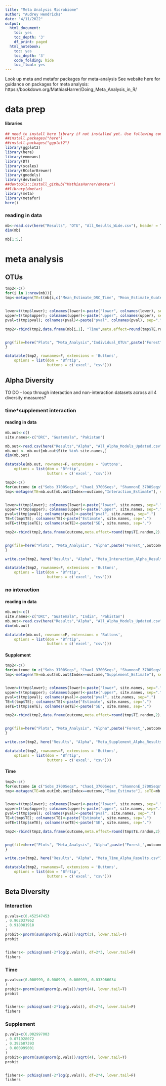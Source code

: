 ---
title: "Meta Analysis Microbiome"
author: "Audrey Hendricks"
date: "4/11/2022"
output:
  html_document:
    toc: yes
    toc_depth: '3'
    df_print: paged
  html_notebook:
    toc: yes
    toc_depth: '3'
    code_folding: hide
    toc_float: yes
---

Look up meta and metafor packages for meta-analysis
See website here for guidance on packages for meta analysis: https://bookdown.org/MathiasHarrer/Doing_Meta_Analysis_in_R/


# data prep
#### libraries
```{r, message=FALSE, results=TRUE, warning=FALSE}
## need to install here library if not installed yet. Use following command without ##
##install.packages("here")
##install.packages("ggplot2")
library(ggplot2)
library(here)
library(emmeans)
library(DT)
library(scales)
library(RColorBrewer)
library(gmodels)
library(devtools)
##devtools::install_github("MathiasHarrer/dmetar")
##library(dmetar)
library(meta)
library(metafor)
here()
```


### reading in data
```{r, message=FALSE, results=TRUE, warning=FALSE}
mb<-read.csv(here("Results", "OTU", "All_Results_Wide.csv"), header = T)
dim(mb)

mb[1:5,]
```


# meta analysis
## OTUs
```{r, message=FALSE, results=TRUE, warning=FALSE}
tmp2<-c()
for(i in 1:nrow(mb)){
tmp<-metagen(TE=t(mb[i,c("Mean_Estimate_DRC_Time", "Mean_Estimate_Guatemala_Time", "Mean_Estimate_India_Time", "Mean_Estimate_Pakistan_Time")]), seTE=t(mb[i,c("Error_Estimate_DRC_Time", "Error_Estimate_Guatemala_Time", "Error_Estimate_India_Time", "Error_Estimate_Pakistan_Time")]), comb.fixed = FALSE,comb.random = TRUE,sm = "MD", method.tau = "SJ", hakn = TRUE)


lower=t(tmp$lower); colnames(lower)<-paste("lower", colnames(lower), sep=".")
upper=t(tmp$upper); colnames(upper)<-paste("upper", colnames(upper), sep=".")
pval=t(tmp$pval); colnames(pval)<-paste("pval", colnames(pval), sep=".")

tmp2<-rbind(tmp2,data.frame(mb[i,1], "Time",meta.effect=round(tmp$TE.random,2), meta.se=round(tmp$seTE.random,2), meta.lowerCI=round(tmp$lower.random,2), meta.upperCI=round(tmp$upper.random,2), meta.p=format(tmp$pval.random,scientific=T, digits=3), meta.fdr=format(p.adjust(tmp$pval.random, method = "fdr", n = 158),scientific=T, digits=3), round(t(tmp$TE),2), round(t(tmp$seTE),2), round(lower,2), round(upper,2), format(pval,scientific=T, digits=3), I2=round(tmp$I2,2), lower.I2=round(tmp$lower.I2,2), upper.I2=round(tmp$upper.I2,2), het.p=round(tmp$pval.Q),2))


png(file=here("Plots", "Meta_Analysis","Individual_OTUs",paste("Forest", paste(mb[i,1], "Time", collapse="."),"png",sep=".")), width=10, height=7,units="in", res=200);forest(tmp, layout="JAMA", label.left=mb[i,1], label.right="Time", studlab=c("DRC", "Guatemala", "India", "Pakistan")); dev.off() 
}

datatable(tmp2, rownames=F, extensions = 'Buttons', 
    options = list(dom = 'Bfrtip', 
                   buttons = c('excel', "csv")))

```

## Alpha Diversity
TO DO
- loop through interaction and non-interaction datasets across all 4 diversity measures?

### time*supplement interaction
#### reading in data
```{r, message=FALSE, results=TRUE, warning=FALSE}
mb.out<-c()
site.names<-c("DRC", "Guatemala", "Pakistan")

mb.out<-read.csv(here("Results","Alpha", "All_Alpha_Models_Updated.csv"), header = T)[,-1]
mb.out <- mb.out[mb.out$Site %in% site.names,]
dim(mb.out)

datatable(mb.out, rownames=F, extensions = 'Buttons', 
    options = list(dom = 'Bfrtip', 
                   buttons = c('excel', "csv")))
```


```{r, message=FALSE, results=TRUE, warning=FALSE}
tmp2<-c()
for(outcome in c("Sobs_3700Seqs", "Chao1_3700Seqs", "ShannonE_3700Seqs", "ShannonH_3700Seqs")){
tmp<-metagen(TE=mb.out[mb.out$Index==outcome,"Interaction_Estimate"], seTE=mb.out[mb.out$Index==outcome,"Interaction_Standard_Error"], comb.fixed = FALSE,comb.random = TRUE,sm = "MD", method.tau = "SJ", hakn = TRUE)


lower=t(tmp$lower); colnames(lower)<-paste("lower", site.names, sep=".")
upper=t(tmp$upper); colnames(upper)<-paste("upper", site.names, sep=".")
pval=t(tmp$pval); colnames(pval)<-paste("pval", site.names, sep=".")
TE=t(tmp$TE); colnames(TE)<-paste("Estimate", site.names, sep=".")
seTE=t(tmp$seTE); colnames(seTE)<-paste("SE", site.names, sep=".")

tmp2<-rbind(tmp2,data.frame(outcome,meta.effect=round(tmp$TE.random,2), meta.se=round(tmp$seTE.random,2), meta.lowerCI=round(tmp$lower.random,2), meta.upperCI=round(tmp$upper.random,2), meta.p=format(tmp$pval.random,scientific=T, digits=3),meta.fdr=format(p.adjust(tmp$pval.random, method = "fdr", n = 4),scientific=T, digits=3), round(TE,2), round(seTE,2), round(lower,2), round(upper,2), format(pval,scientific=T, digits=3), I2=round(tmp$I2,2), lower.I2=round(tmp$lower.I2,2), upper.I2=round(tmp$upper.I2,2), het.p=round(tmp$pval.Q),2))


png(file=here("Plots", "Meta_Analysis", "Alpha",paste("Forest_",outcome,"_interaction.png",sep="")), width=10, height=7,units="in", res=200);forest(tmp, layout="JAMA", label.left=outcome, label.right="time*sup", studlab=c("DRC", "Guatemala", "Pakistan")); dev.off() 
}

write.csv(tmp2, here("Results", "Alpha", "Meta_Interaction_Alpha_Results.csv"))

datatable(tmp2, rownames=F, extensions = 'Buttons', 
    options = list(dom = 'Bfrtip', 
                   buttons = c('excel', "csv")))

```

### no interaction
#### reading in data
```{r, message=FALSE, results=TRUE, warning=FALSE}
mb.out<-c()
site.names<-c("DRC", "Guatemala", "India", "Pakistan")
mb.out<-read.csv(here("Results","Alpha", "All_Alpha_Models_Updated.csv"), header = T)[,-1]
dim(mb.out)

datatable(mb.out, rownames=F, extensions = 'Buttons', 
    options = list(dom = 'Bfrtip', 
                   buttons = c('excel', "csv")))
```

#### Supplement
```{r, message=FALSE, results=TRUE, warning=FALSE}
tmp2<-c()
for(outcome in c("Sobs_3700Seqs", "Chao1_3700Seqs", "ShannonE_3700Seqs", "ShannonH_3700Seqs")){
tmp<-metagen(TE=mb.out[mb.out$Index==outcome,"Supplement_Estimate"], seTE=mb.out[mb.out$Index==outcome,"Supplement_Standard_Error"], comb.fixed = FALSE,comb.random = TRUE,sm = "MD", method.tau = "SJ", hakn = TRUE)


lower=t(tmp$lower); colnames(lower)<-paste("lower", site.names, sep=".")
upper=t(tmp$upper); colnames(upper)<-paste("upper", site.names, sep=".")
pval=t(tmp$pval); colnames(pval)<-paste("pval", site.names, sep=".")
TE=t(tmp$TE); colnames(TE)<-paste("Estimate", site.names, sep=".")
seTE=t(tmp$seTE); colnames(seTE)<-paste("SE", site.names, sep=".")

tmp2<-rbind(tmp2,data.frame(outcome,meta.effect=round(tmp$TE.random,2), meta.se=round(tmp$seTE.random,2), meta.lowerCI=round(tmp$lower.random,2), meta.upperCI=round(tmp$upper.random,2), meta.p=format(tmp$pval.random,scientific=T, digits=3),meta.fdr=format(p.adjust(tmp$pval.random, method = "fdr", n = 4),scientific=T, digits=3), round(TE,2), round(seTE,2), round(lower,2), round(upper,2), format(pval,scientific=T, digits=3), I2=round(tmp$I2,2), lower.I2=round(tmp$lower.I2,2), upper.I2=round(tmp$upper.I2,2), het.p=round(tmp$pval.Q),2))


png(file=here("Plots", "Meta_Analysis", "Alpha",paste("Forest_",outcome,"_supplement.png",sep="")), width=10, height=7,units="in", res=200);forest(tmp, layout="JAMA", label.left=outcome, label.right="supplement", studlab=c("DRC", "Guatemala", "India", "Pakistan")); dev.off() 
}

write.csv(tmp2, here("Results", "Alpha", "Meta_Supplement_Alpha_Results.csv"))

datatable(tmp2, rownames=F, extensions = 'Buttons', 
    options = list(dom = 'Bfrtip', 
                   buttons = c('excel', "csv")))

```

#### Time
```{r, message=FALSE, results=TRUE, warning=FALSE}
tmp2<-c()
for(outcome in c("Sobs_3700Seqs", "Chao1_3700Seqs", "ShannonE_3700Seqs", "ShannonH_3700Seqs")){
tmp<-metagen(TE=mb.out[mb.out$Index==outcome,"Time_Estimate"], seTE=mb.out[mb.out$Index==outcome,"Time_Standard_Error"], comb.fixed = FALSE,comb.random = TRUE,sm = "MD", method.tau = "SJ", hakn = TRUE)


lower=t(tmp$lower); colnames(lower)<-paste("lower", site.names, sep=".")
upper=t(tmp$upper); colnames(upper)<-paste("upper", site.names, sep=".")
pval=t(tmp$pval); colnames(pval)<-paste("pval", site.names, sep=".")
TE=t(tmp$TE); colnames(TE)<-paste("Estimate", site.names, sep=".")
seTE=t(tmp$seTE); colnames(seTE)<-paste("SE", site.names, sep=".")

tmp2<-rbind(tmp2,data.frame(outcome,meta.effect=round(tmp$TE.random,2), meta.se=round(tmp$seTE.random,2), meta.lowerCI=round(tmp$lower.random,2), meta.upperCI=round(tmp$upper.random,2), meta.p=format(tmp$pval.random,scientific=T, digits=3),meta.fdr=format(p.adjust(tmp$pval.random, method = "fdr", n = 4),scientific=T, digits=3), round(TE,2), round(seTE,2), round(lower,2), round(upper,2), format(pval,scientific=T, digits=3), I2=round(tmp$I2,2), lower.I2=round(tmp$lower.I2,2), upper.I2=round(tmp$upper.I2,2), het.p=round(tmp$pval.Q),2))


png(file=here("Plots", "Meta_Analysis", "Alpha",paste("Forest_",outcome,"_time.png",sep="")), width=10, height=7,units="in", res=200);forest(tmp, layout="JAMA", label.left=outcome, label.right="time", studlab=c("DRC", "Guatemala", "India", "Pakistan")); dev.off() 
}

write.csv(tmp2, here("Results", "Alpha", "Meta_Time_Alpha_Results.csv"))

datatable(tmp2, rownames=F, extensions = 'Buttons', 
    options = list(dom = 'Bfrtip', 
                   buttons = c('excel', "csv")))

```

## Beta Diversity
### Interaction
```{r, message=FALSE, results=TRUE, warning=FALSE}
p.vals=c(0.452547453
, 0.962037962
, 0.918081918
)
probit<-pnorm(sum(qnorm(p.vals))/sqrt(3), lower.tail=T)
probit


fishers<- pchisq(sum(-2*log(p.vals)), df=2*3, lower.tail=F)
fishers

```

### Time
```{r, message=FALSE, results=TRUE, warning=FALSE}
p.vals=c(0.000999, 0.000999, 0.000999, 0.033966034
)
probit<-pnorm(sum(qnorm(p.vals))/sqrt(4), lower.tail=T)
probit


fishers<- pchisq(sum(-2*log(p.vals)), df=2*4, lower.tail=F)
fishers
```

### Supplement
```{r, message=FALSE, results=TRUE, warning=FALSE}
p.vals=c(0.002997003
, 0.071928072
, 0.392607393
, 0.000999001
)
probit<-pnorm(sum(qnorm(p.vals))/sqrt(4), lower.tail=T)
probit


fishers<- pchisq(sum(-2*log(p.vals)), df=2*4, lower.tail=F)
fishers
```

